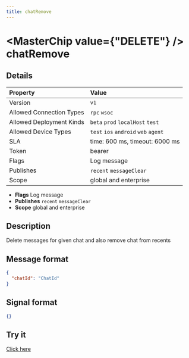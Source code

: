 ```yaml
---
title: chatRemove
---
```



# <MasterChip value={"DELETE"} /> chatRemove

## Details

| Property | Value | 
| :--- | :--- | 
| Version | `v1` |
| Allowed Connection Types | `rpc` `wsoc`  |
| Allowed Deployment Kinds | `beta` `prod` `localHost` `test`  |
| Allowed Device Types | `test` `ios` `android` `web` `agent`  |
| SLA | time: 600 ms, timeout: 6000 ms |
| Token | bearer |
| Flags | Log message |
| Publishes | `recent` `messageClear`  |
| Scope | global and enterprise |


- **Flags** Log message
- **Publishes** `recent` `messageClear` 
- **Scope** global and enterprise


## Description

Delete messages for given chat and also remove chat from recents

## Message format

```json
{
  "chatId": "ChatId"
}
```

## Signal format

```json
{}
```

## Try it

[Click here](https://web.neome.ai/api?path=home_main_chatRemove)

